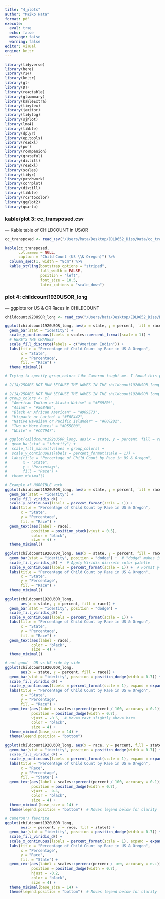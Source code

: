 ```yaml
---
title: "4_plots"
author: "Maiko Hata"
format: pdf
execute: 
  eval: true 
  echo: false
  message: false 
  warning: false
editor: visual
engine: knitr
---
```


```r
library(tidyverse)
library(here)
library(rio)
library(knitr)
library(gt)
library(DT)
library(reactable)
library(gtsummary)
library(kableExtra)
library(tinytex)
library(janitor)
library(tidylog)
library(sjPlot)
library(lme4)
library(tibble)
library(dplyr)
library(epitools)
library(readxl)
library(pwr)
library(rcompanion)
library(grateful)
library(distill)
library(readxl)
library(scales)
library(tidyr)
library(patchwork)
library(corrplot)
library(distill)
library(tibble)
library(rcartocolor)
library(ggplot2)
library(quarto)
```

### kable/plot 3: cc_transposed.csv 

--- Kable table of CHILDCOUNT in US/OR

```r
cc_transposed <- read_csv("/Users/hata/Desktop/EDLD652_Diss/Data/cc_transposed.csv")
```

```r
kable(cc_transposed, 
      col.names = NULL, 
      caption = "Child Count (US \\& Oregon)") %>% 
  column_spec(1, width = "8cm") %>% 
  kable_styling(bootstrap_options = "striped", 
                full_width = FALSE, 
                position = "left", 
                font_size = 10.5, 
                latex_options = "scale_down")
```

### plot 4: childcount1920USOR_long 

--- ggplots for US & OR Races in CHILDCOUNT

```r
childcount1920USOR_long <- read_csv("/Users/hata/Desktop/EDLD652_Diss/Data/childcount1920USOR_long.csv")
```

```r
ggplot(childcount1920USOR_long, aes(x = state, y = percent, fill = race)) +
  geom_bar(stat = "identity") + 
  scale_y_continuous(labels = scales::percent_format(scale = 1)) + 
  # HERE"S THE CHANGES
  scale_fill_discrete(labels = c("American Indian")) +
  labs(title = "Percentage of Child Count by Race in US & Oregon",
       x = "State",
       y = "Percentage",
       fill = "Race") +
  theme_minimal() 
```

```r
# Trying to specify group_colors like Cameron taught me. I found this page where they talk about rcartocolor which has color combos https://stackoverflow.com/questions/57153428/r-plot-color-combinations-that-are-colorblind-accessible The Below codes DO NOT RUN

# 2/14/25DOES NOT RUN BECAUSE THE NAMES IN THE childcount1920USOR_long DOESN'T FIT THE NAMES OF THOSE RACES (below are the full spell, the DF still has clean names)
```

```r
# 2/14/25DOES NOT RUN BECAUSE THE NAMES IN THE childcount1920USOR_long DOESN'T FIT THE NAMES OF THOSE RACES (below are the full spell, the DF still has clean names)
# group_colors <- c(
#  "American Indian or Alaska Native" = "#E69F00",
#  "Asian" = "#56B4E9",
#  "Black or African American" = "#009E73",
#  "Hispanic or Latino" = "#F0E442",
#  "Native Hawaiian or Pacific Islander" = "#0072B2",
#  "Two or More Races" = "#D55E00",
#  "White" = "#CC79A7")
```

```r
# ggplot(childcount1920USOR_long, aes(x = state, y = percent, fill = race)) +
#  geom_bar(stat = "identity") + 
#  scale_fill_manual(values = group_colors) +  
#  scale_y_continuous(labels = percent_format(scale = 1)) +
#  labs(title = "Percentage of Child Count by Race in US & Oregon",
#       x = "State",
#       y = "Percentage",
#       fill = "Race") +
#  theme_minimal()
```

```r
# Example of HORRIBLE work 
ggplot(childcount1920USOR_long, aes(x = state, y = percent, fill = race)) +
  geom_bar(stat = "identity") + 
  scale_fill_viridis_d() +  
  scale_y_continuous(labels = percent_format(scale = 1)) +
  labs(title = "Percentage of Child Count by Race in US & Oregon",
       x = "State",
       y = "Percentage",
       fill = "Race") +
  geom_text(aes(label = race), 
            position = position_stack(vjust = 0.5), 
            color = "black", 
            size = 4) +
  theme_minimal()
```

```r
ggplot(childcount1920USOR_long, aes(x = state, y = percent, fill = race)) +
  geom_bar(stat = "identity", position = "dodge") +  # "dodge" makes it a grouped bar chart
  scale_fill_viridis_d() +  # Apply Viridis discrete color palette
  scale_y_continuous(labels = percent_format(scale = 1)) +  # Format y-axis as percentages
  labs(title = "Percentage of Child Count by Race in US & Oregon",
       x = "State",
       y = "Percentage",
       fill = "Race") +
  theme_minimal() 
```

```r
ggplot(childcount1920USOR_long, 
       aes(x = state, y = percent, fill = race)) +
  geom_bar(stat = "identity", position = "dodge") +  
  scale_fill_viridis_d() +  
  scale_y_continuous(labels = percent_format(scale = 1)) +  
  labs(title = "Percentage of Child Count by Race in US & Oregon",
       x = "State",
       y = "Percentage",
       fill = "Race") +
  geom_text(aes(label = race), 
            color = "black", 
            size = 4) +
  theme_minimal() 
```

```r
# not good - OR vs US side by side 
ggplot(childcount1920USOR_long, 
       aes(x = state, y = percent, fill = race)) +
  geom_bar(stat = "identity", position = position_dodge(width = 0.7)) +  
  scale_fill_viridis_d() +  
  scale_y_continuous(labels = percent_format(scale = 1), expand = expansion(mult = c(0, 0.05))) +  
  labs(title = "Percentage of Child Count by Race in US & Oregon",
       x = "State",
       y = "Percentage",
       fill = "Race") +
  geom_text(aes(label = scales::percent(percent / 100, accuracy = 0.1)), 
            position = position_dodge(width = 0.7), 
            vjust = -0.5,  # Moves text slightly above bars
            color = "black", 
            size = 4) +
  theme_minimal(base_size = 14) +  
  theme(legend.position = "bottom")  
```

```r
ggplot(childcount1920USOR_long, aes(x = race, y = percent, fill = state)) +
  geom_bar(stat = "identity", position = position_dodge(width = 0.7)) +  # Side-by-side bars
  scale_fill_viridis_d() +  
  scale_y_continuous(labels = percent_format(scale = 1), expand = expansion(mult = c(0, 0.05))) +
  labs(title = "Percentage of Child Count by Race in US & Oregon",
       x = "Race",
       y = "Percentage",
       fill = "State") +
  geom_text(aes(label = scales::percent(percent / 100, accuracy = 0.1)), 
            position = position_dodge(width = 0.7), 
            vjust = -0.5,  
            color = "black", 
            size = 4) +
  theme_minimal(base_size = 14) +
  theme(legend.position = "bottom")  # Moves legend below for clarity
```

```r
# cameron's favorite
ggplot(childcount1920USOR_long, 
       aes(x = percent, y = race, fill = state)) +
  geom_bar(stat = "identity", position = position_dodge(width = 0.7)) +  # Side-by-side bars
  scale_fill_viridis_d() +  
  scale_x_continuous(labels = percent_format(scale = 1), expand = expansion(mult = c(0, 0.05))) +
  labs(title = "Percentage of Child Count by Race in US & Oregon",
       x = "Percentage",
       y = "Race",
       fill = "State") +
  geom_text(aes(label = scales::percent(percent / 100, accuracy = 0.1)), 
            position = position_dodge(width = 0.7), 
            hjust = -0.2,  
            color = "black", 
            size = 4) +
  theme_minimal(base_size = 14) +
  theme(legend.position = "bottom")  # Moves legend below for clarity

```

```r

```
